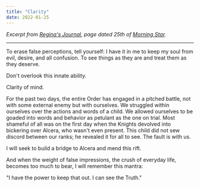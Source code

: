 ```yaml
---
title: "Clarity"
date: 2022-01-25
---
```


_Excerpt from [Regina's Journal](/knights-of-the-sanguine/reginas-journal/),
page dated 25th of [Morning Star](/seeds/calendar/january)._

---

<Quote>
  <p>
    To erase false perceptions, tell yourself: I have it in me to keep my soul
    from evil, desire, and all confusion. To see things as they are and treat
    them as they deserve.
  </p>

  <p>
    Don't overlook this innate ability.
  </p>
</Quote>

Clarity of mind.

For the past two days, the entire Order has engaged in a pitched battle, not with some external enemy but with ourselves. We struggled within ourselves over the actions and words of a child. We allowed ourselves to be goaded into words and behavior as petulant as the one on trial. Most shameful of all was on the first day when the Knights devolved into bickering over Alcera, who wasn't even present. This child did not sew discord between our ranks; he revealed it for all to see. The fault is with us.

I will seek to build a bridge to Alcera and mend this rift.

And when the weight of false impressions, the crush of everyday life, becomes too much to bear, I will remember this mantra:

"I have the power to keep that out. I can see the Truth."
